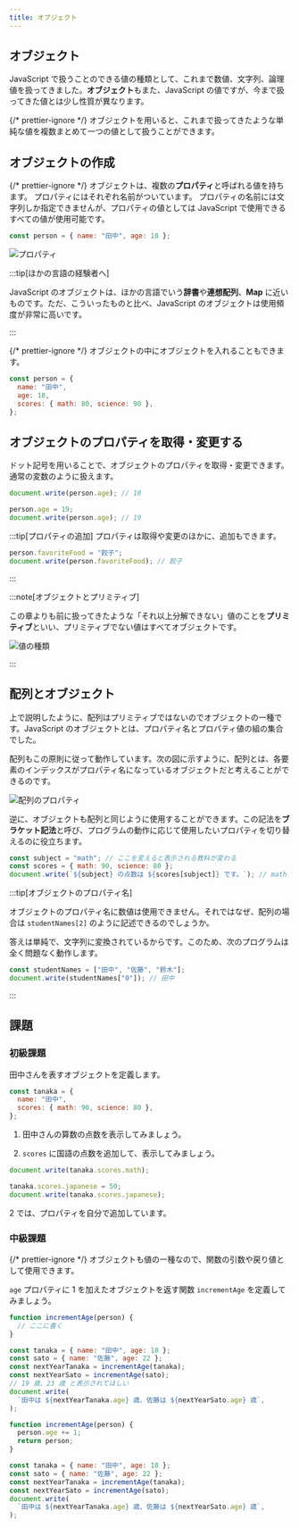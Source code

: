 ```yaml
---
title: オブジェクト
---
```


## <Term>オブジェクト</Term>

JavaScript で扱うことのできる<Term>値</Term>の種類として、これまで<Term>数値</Term>、<Term>文字列</Term>、<Term>論理値</Term>を扱ってきました。<Term>**オブジェクト**</Term>もまた、<Term>JavaScript</Term> の<Term>値</Term>ですが、今まで扱ってきた<Term>値</Term>とは少し性質が異なります。

{/* prettier-ignore */}
<Term>オブジェクト</Term>を用いると、これまで扱ってきたような単純な<Term>値</Term>を複数まとめて一つの<Term>値</Term>として扱うことができます。

## <Term>オブジェクト</Term>の作成

{/* prettier-ignore */}
<Term>オブジェクト</Term>は、複数の<Term>**プロパティ**</Term>と呼ばれる<Term>値</Term>を持ちます。
<Term>プロパティ</Term>にはそれぞれ名前がついています。
<Term>プロパティ</Term>の名前には文字列しか指定できませんが、<Term>プロパティ</Term>の<Term>値</Term>としては <Term>JavaScript</Term> で使用できるすべての<Term>値</Term>が使用可能です。

```javascript
const person = { name: "田中", age: 18 };
```

![プロパティ](properties.png)

:::tip[ほかの言語の経験者へ]

JavaScript の<Term>オブジェクト</Term>は、ほかの言語でいう**辞書**や**連想配列**、**Map** に近いものです。ただ、こういったものと比べ、JavaScript の<Term>オブジェクト</Term>は使用頻度が非常に高いです。

:::

{/* prettier-ignore */}
<Term>オブジェクト</Term>の中に<Term>オブジェクト</Term>を入れることもできます。

```javascript
const person = {
  name: "田中",
  age: 18,
  scores: { math: 80, science: 90 },
};
```

## <Term>オブジェクト</Term>の<Term>プロパティ</Term>を取得・変更する

ドット記号を用いることで、<Term>オブジェクト</Term>の<Term>プロパティ</Term>を取得・変更できます。通常の<Term>変数</Term>のように扱えます。

```javascript
document.write(person.age); // 18

person.age = 19;
document.write(person.age); // 19
```

:::tip[プロパティの追加]
プロパティは取得や変更のほかに、追加もできます。

```javascript
person.favoriteFood = "餃子";
document.write(person.favoriteFood); // 餃子
```

:::

:::note[<Term>オブジェクト</Term>とプリミティブ]

この章よりも前に扱ってきたような「それ以上分解できない」<Term>値</Term>のことを<Term>**プリミティブ**</Term>といい、<Term>プリミティブ</Term>でない値はすべて<Term>オブジェクト</Term>です。

![値の種類](./value-types-with-object.drawio.svg)

:::

## 配列とオブジェクト

上で説明したように、配列はプリミティブではないのでオブジェクトの一種です。JavaScript のオブジェクトとは、プロパティ名とプロパティ値の組の集合でした。

配列もこの原則に従って動作しています。次の図に示すように、配列とは、各要素のインデックスがプロパティ名になっているオブジェクトだと考えることができるのです。

![配列のプロパティ](./array-properties.png)

逆に、オブジェクトも配列と同じように使用することができます。この記法を**ブラケット記法**と呼び、プログラムの動作に応じて使用したいプロパティを切り替えるのに役立ちます。

```javascript
const subject = "math"; // ここを変えると表示される教科が変わる
const scores = { math: 90, science: 80 };
document.write(`${subject} の点数は ${scores[subject]} です。`); // math の点数は 90 です。
```

:::tip[オブジェクトのプロパティ名]

オブジェクトのプロパティ名に数値は使用できません。それではなぜ、配列の場合は `studentNames[2]` のように記述できるのでしょうか。

答えは単純で、文字列に変換されているからです。このため、次のプログラムは全く問題なく動作します。

```javascript
const studentNames = ["田中", "佐藤", "鈴木"];
document.write(studentNames["0"]); // 田中
```

:::

## 課題

### 初級課題

田中さんを表すオブジェクトを定義します。

```javascript
const tanaka = {
  name: "田中",
  scores: { math: 90, science: 80 },
};
```

1. 田中さんの算数の点数を表示してみましょう。

2. `scores` に国語の点数を追加して、表示してみましょう。

<Answer title="成績表示">

```javascript title="1の解答"
document.write(tanaka.scores.math);
```

<ViewSource url={import.meta.url} path="_samples/view-math-score" />

```javascript title="2の解答"
tanaka.scores.japanese = 50;
document.write(tanaka.scores.japanese);
```

<ViewSource url={import.meta.url} path="_samples/add-and-view-Japanese-score" />

2 では、プロパティを自分で追加しています。

</Answer>

### 中級課題

{/* prettier-ignore */}
<Term>オブジェクト</Term>も<Term>値</Term>の一種なので、<Term>関数</Term>の<Term>引数</Term>や<Term>戻り値</Term>として使用できます。

`age` <Term>プロパティ</Term>に 1 を加えた<Term>オブジェクト</Term>を返す関数 `incrementAge` を定義してみましょう。

```javascript
function incrementAge(person) {
  // ここに書く
}

const tanaka = { name: "田中", age: 18 };
const sato = { name: "佐藤", age: 22 };
const nextYearTanaka = incrementAge(tanaka);
const nextYearSato = incrementAge(sato);
// 19 歳、23 歳 と表示されてほしい
document.write(
  `田中は ${nextYearTanaka.age} 歳、佐藤は ${nextYearSato.age} 歳`,
);
```

<Answer title="年齢を増やす">

```javascript
function incrementAge(person) {
  person.age += 1;
  return person;
}

const tanaka = { name: "田中", age: 18 };
const sato = { name: "佐藤", age: 22 };
const nextYearTanaka = incrementAge(tanaka);
const nextYearSato = incrementAge(sato);
document.write(
  `田中は ${nextYearTanaka.age} 歳、佐藤は ${nextYearSato.age} 歳`,
);
```

<ViewSource url={import.meta.url} path="_samples/incrementAge" />

</Answer>
